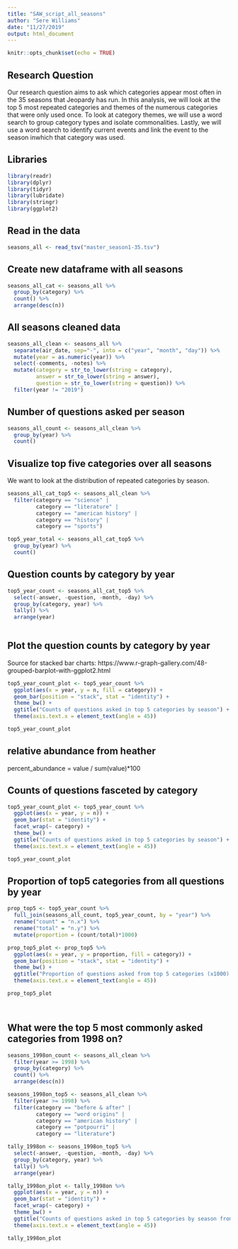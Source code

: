 ```yaml
---
title: "SAW_script_all_seasons"
author: "Sere Williams"
date: "11/27/2019"
output: html_document
---
```


```r
knitr::opts_chunk$set(echo = TRUE)
```

## Research Question

Our research question aims to ask which categories appear most often in the 35 seasons that Jeopardy has run. In this analysis, we will look at the top 5 most repeated categories and themes of the numerous categories that were only used once. To look at category themes, we will use a word search to group category types and isolate commonalities. Lastly, we will use a word search to identify current events and link the event to the season inwhich that category was used. 

## Libraries
```r
library(readr)
library(dplyr)
library(tidyr)
library(lubridate)
library(stringr)
library(ggplot2)
```


## Read in the data
```r
seasons_all <- read_tsv("master_season1-35.tsv")
```


## Create new dataframe with all seasons
```r
seasons_all_cat <- seasons_all %>%
  group_by(category) %>% 
  count() %>% 
  arrange(desc(n))
```


## All seasons cleaned data
```r
seasons_all_clean <- seasons_all %>% 
  separate(air_date, sep="-", into = c("year", "month", "day")) %>%
  mutate(year = as.numeric(year)) %>% 
  select(-comments, -notes) %>% 
  mutate(category = str_to_lower(string = category),
         answer = str_to_lower(string = answer),
         question = str_to_lower(string = question)) %>% 
  filter(year != "2019")

```


## Number of questions asked per season
```r
seasons_all_count <- seasons_all_clean %>% 
  group_by(year) %>% 
  count()
```



## Visualize top five categories over all seasons
We want to look at the distribution of repeated categories by season.
```r
seasons_all_cat_top5 <- seasons_all_clean %>% 
  filter(category == "science" |
         category == "literature" |
         category == "american history" |
         category == "history" |
         category == "sports")

top5_year_total <- seasons_all_cat_top5 %>% 
  group_by(year) %>% 
  count()
```



## Question counts by category by year
```r
top5_year_count <- seasons_all_cat_top5 %>% 
  select(-answer, -question, -month, -day) %>% 
  group_by(category, year) %>% 
  tally() %>% 
  arrange(year)
  
```


## Plot the question counts by category by year
Source for stacked bar charts: https://www.r-graph-gallery.com/48-grouped-barplot-with-ggplot2.html
```r
top5_year_count_plot <- top5_year_count %>% 
  ggplot(aes(x = year, y = n, fill = category)) +
  geom_bar(position = "stack", stat = "identity") +
  theme_bw() +
  ggtitle("Counts of questions asked in top 5 categories by season") +
  theme(axis.text.x = element_text(angle = 45))

top5_year_count_plot

```


## relative abundance from heather
percent_abundance = value / sum(value)*100

## Counts of questions fasceted by category
```r
top5_year_count_plot <- top5_year_count %>% 
  ggplot(aes(x = year, y = n)) +
  geom_bar(stat = "identity") +
  facet_wrap(~ category) +
  theme_bw() +
  ggtitle("Counts of questions asked in top 5 categories by season") +
  theme(axis.text.x = element_text(angle = 45))

top5_year_count_plot
```



## Proportion of top5 categories from all questions by year
```r

prop_top5 <- top5_year_count %>% 
  full_join(seasons_all_count, top5_year_count, by = "year") %>% 
  rename("count" = "n.x") %>% 
  rename("total" = "n.y") %>% 
  mutate(proportion = (count/total)*1000)

prop_top5_plot <- prop_top5 %>%
  ggplot(aes(x = year, y = proportion, fill = category)) +
  geom_bar(position = "stack", stat = "identity") +
  theme_bw() +
  ggtitle("Proportion of questions asked from top 5 categories (x1000) by season") +
  theme(axis.text.x = element_text(angle = 45))

prop_top5_plot




```



## What were the top 5 most commonly asked categories from 1998 on?
```r
seasons_1998on_count <- seasons_all_clean %>% 
  filter(year >= 1998) %>% 
  group_by(category) %>% 
  count() %>% 
  arrange(desc(n))

seasons_1998on_top5 <- seasons_all_clean %>% 
  filter(year >= 1998) %>% 
  filter(category == "before & after" |
         category == "word origins" |
         category == "american history" |
         category == "potpourri" |
         category == "literature")

tally_1998on <- seasons_1998on_top5 %>% 
  select(-answer, -question, -month, -day) %>% 
  group_by(category, year) %>% 
  tally() %>% 
  arrange(year)

tally_1998on_plot <- tally_1998on %>% 
  ggplot(aes(x = year, y = n)) +
  geom_bar(stat = "identity") +
  facet_wrap(~ category) +
  theme_bw() +
  ggtitle("Counts of questions asked in top 5 categories by season from 1998 on") +
  theme(axis.text.x = element_text(angle = 45))

tally_1998on_plot
```










